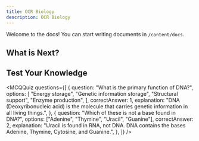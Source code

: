```yaml
---
title: OCR Biology
description: OCR Biology
---
```


Welcome to the docs! You can start writing documents in `/content/docs`.

## What is Next?

<Cards>
  <Card title="Learn more about Next.js" href="https://nextjs.org/docs" />
  <Card title="Learn more about Fumadocs" href="https://fumadocs.vercel.app" />
</Cards>

## Test Your Knowledge

<MCQQuiz
  questions={[
    {
      question: "What is the primary function of DNA?",
      options: [
        "Energy storage",
        "Genetic information storage",
        "Structural support",
        "Enzyme production",
      ],
      correctAnswer: 1,
      explanation:
        "DNA (Deoxyribonucleic acid) is the molecule that carries genetic information in all living things.",
    },
    {
      question: "Which of these is not a base found in DNA?",
      options: ["Adenine", "Thymine", "Uracil", "Guanine"],
      correctAnswer: 2,
      explanation:
        "Uracil is found in RNA, not DNA. DNA contains the bases Adenine, Thymine, Cytosine, and Guanine.",
    },
  ]}
/>
